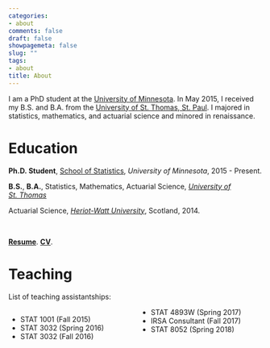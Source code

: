 ```yaml
---
categories:
- about
comments: false
draft: false
showpagemeta: false
slug: ""
tags:
- about
title: About
---
```


I am a PhD student at the [University of Minnesota](http://www.stat.umn.edu/). In May 2015, I received my B.S. and B.A. from the [University of St. Thomas, St. Paul](https://www.stthomas.edu/). I majored in statistics, mathematics, and actuarial science and minored in renaissance.


# Education

**Ph.D. Student**, [School of Statistics](http://www.stat.umn.edu/), *University of Minnesota*, 2015 - Present.

**B.S.**, **B.A.**, Statistics, Mathematics, Actuarial Science, [*University of St. Thomas*](https://www.stthomas.edu/)

Actuarial Science, [*Heriot-Watt University*](margin-bottom: 20px;), Scotland, 2014.

<br>

[**Resume**](images/WebsiteResume.pdf). [**CV**](images/CV.pdf).


# Teaching

List of teaching assistantships:


<style>
  .col2 {
    columns: 2 200px;         /* number of columns and width in pixels*/
    -webkit-columns: 2 200px; /* chrome, safari */
    -moz-columns: 2 200px;    /* firefox */
  }
</style>


<div class="col2">
- STAT 1001 (Fall 2015)
- STAT 3032 (Spring 2016)
- STAT 3032 (Fall 2016)
- STAT 4893W (Spring 2017)
- IRSA Consultant (Fall 2017)
- STAT 8052 (Spring 2018)
</div>
